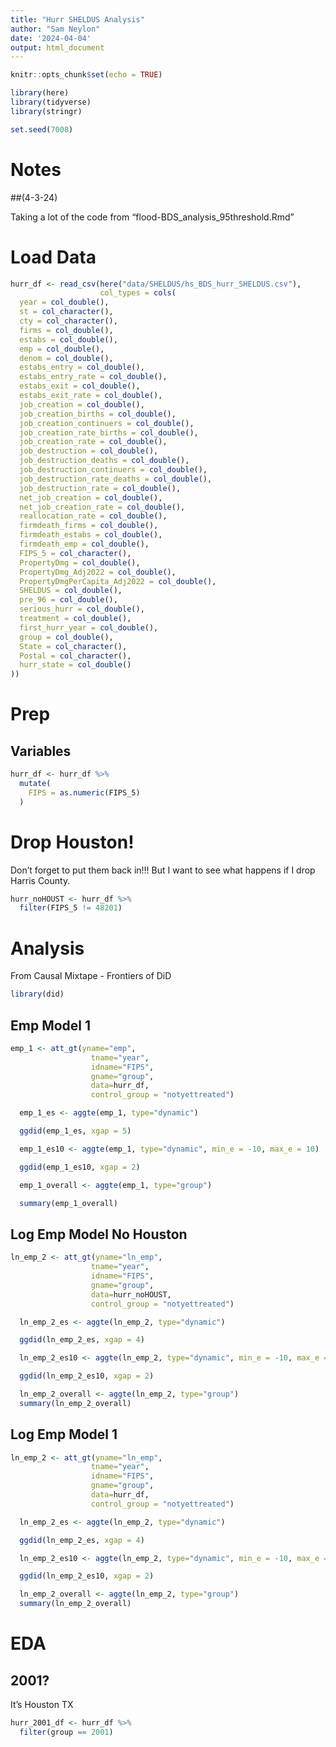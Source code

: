 ```yaml
---
title: "Hurr SHELDUS Analysis"
author: "Sam Neylon"
date: '2024-04-04'
output: html_document
---
```


```r
knitr::opts_chunk$set(echo = TRUE)

library(here)
library(tidyverse)
library(stringr)

set.seed(7008)

```


# Notes

##(4-3-24)

Taking a lot of the code from "flood-BDS_analysis_95threshold.Rmd"


# Load Data

```r

hurr_df <- read_csv(here("data/SHELDUS/hs_BDS_hurr_SHELDUS.csv"),
                    col_types = cols(
  year = col_double(),
  st = col_character(),
  cty = col_character(),
  firms = col_double(),
  estabs = col_double(),
  emp = col_double(),
  denom = col_double(),
  estabs_entry = col_double(),
  estabs_entry_rate = col_double(),
  estabs_exit = col_double(),
  estabs_exit_rate = col_double(),
  job_creation = col_double(),
  job_creation_births = col_double(),
  job_creation_continuers = col_double(),
  job_creation_rate_births = col_double(),
  job_creation_rate = col_double(),
  job_destruction = col_double(),
  job_destruction_deaths = col_double(),
  job_destruction_continuers = col_double(),
  job_destruction_rate_deaths = col_double(),
  job_destruction_rate = col_double(),
  net_job_creation = col_double(),
  net_job_creation_rate = col_double(),
  reallocation_rate = col_double(),
  firmdeath_firms = col_double(),
  firmdeath_estabs = col_double(),
  firmdeath_emp = col_double(),
  FIPS_5 = col_character(),
  PropertyDmg = col_double(),
  PropertyDmg_Adj2022 = col_double(),
  PropertyDmgPerCapita_Adj2022 = col_double(),
  SHELDUS = col_double(),
  pre_96 = col_double(),
  serious_hurr = col_double(),
  treatment = col_double(),
  first_hurr_year = col_double(),
  group = col_double(),
  State = col_character(),
  Postal = col_character(),
  hurr_state = col_double()
))

```

# Prep

## Variables

```r

hurr_df <- hurr_df %>%
  mutate(
    FIPS = as.numeric(FIPS_5)
  )

```

# Drop Houston!

Don't forget to put them back in!!! But I want to see what happens if I drop Harris County.

```r

hurr_noHOUST <- hurr_df %>% 
  filter(FIPS_5 != 48201)

```


# Analysis

From Causal Mixtape - Frontiers of DiD

```r

library(did)

```

## Emp Model 1

```r

emp_1 <- att_gt(yname="emp",
                  tname="year",
                  idname="FIPS",
                  gname="group",
                  data=hurr_df,
                  control_group = "notyettreated")

```

```r

  emp_1_es <- aggte(emp_1, type="dynamic")

```

```r

  ggdid(emp_1_es, xgap = 5)

```

```r

  emp_1_es10 <- aggte(emp_1, type="dynamic", min_e = -10, max_e = 10)

```

```r

  ggdid(emp_1_es10, xgap = 2)

```

```r

  emp_1_overall <- aggte(emp_1, type="group")

```

```r

  summary(emp_1_overall)

```

## Log Emp Model No Houston

```r

ln_emp_2 <- att_gt(yname="ln_emp",
                  tname="year",
                  idname="FIPS",
                  gname="group",
                  data=hurr_noHOUST,
                  control_group = "notyettreated")

```

```r

  ln_emp_2_es <- aggte(ln_emp_2, type="dynamic")

```

```r

  ggdid(ln_emp_2_es, xgap = 4)

```

```r

  ln_emp_2_es10 <- aggte(ln_emp_2, type="dynamic", min_e = -10, max_e = 10)

```

```r

  ggdid(ln_emp_2_es10, xgap = 2)

```

```r

  ln_emp_2_overall <- aggte(ln_emp_2, type="group")
  summary(ln_emp_2_overall)

```

## Log Emp Model 1

```r

ln_emp_2 <- att_gt(yname="ln_emp",
                  tname="year",
                  idname="FIPS",
                  gname="group",
                  data=hurr_df,
                  control_group = "notyettreated")

```

```r

  ln_emp_2_es <- aggte(ln_emp_2, type="dynamic")

```

```r

  ggdid(ln_emp_2_es, xgap = 4)

```

```r

  ln_emp_2_es10 <- aggte(ln_emp_2, type="dynamic", min_e = -10, max_e = 10)

```

```r

  ggdid(ln_emp_2_es10, xgap = 2)

```

```r

  ln_emp_2_overall <- aggte(ln_emp_2, type="group")
  summary(ln_emp_2_overall)

```


# EDA

## 2001?

It's Houston TX

```r

hurr_2001_df <- hurr_df %>% 
  filter(group == 2001)

```


